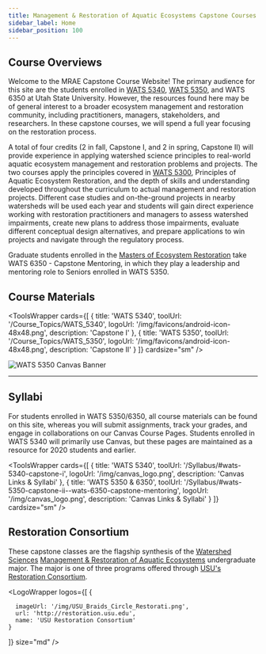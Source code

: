 ```yaml
---
title: Management & Restoration of Aquatic Ecosystems Capstone Courses
sidebar_label: Home
sidebar_position: 100
---
```


## Course Overviews

Welcome to the MRAE Capstone Course Website! The primary audience for this site are the students enrolled in [WATS 5340](http://catalog.usu.edu/preview_course_nopop.php?catoid=12&coid=137186), [WATS 5350](http://catalog.usu.edu/preview_course_nopop.php?catoid=12&coid=137187), and WATS 6350 at Utah State University. However, the resources found here may be of general interest to a broader ecosystem management and restoration community, including practitioners, managers, stakeholders, and researchers. In these capstone courses, we will spend a full year focusing on the restoration process.

A total of four credits (2 in fall, Capstone I, and 2 in spring, Capstone II) will provide experience in applying watershed science principles to real-world aquatic ecosystem management and restoration problems and projects. The two courses apply the principles covered in [WATS 5300](http://catalog.usu.edu/preview_course_nopop.php?catoid=12&coid=128841), Principles of Aquatic Ecosystem Restoration, and the depth of skills and understanding developed throughout the curriculum to actual management and restoration projects. Different case studies and on-the-ground projects in nearby watersheds will be used each year and students will gain direct experience working with restoration practitioners and managers to assess watershed impairments, create new plans to address those impairments, evaluate different conceptual design alternatives, and prepare applications to win projects and navigate through the regulatory process.

Graduate students enrolled in the [Masters of Ecosystem Restoration](https://www.usu.edu/restoration/programs/ecological-restoration-degree) take WATS 6350 - Capstone Mentoring, in which they play a leadership and mentoring role to Seniors enrolled in WATS 5350.

## Course Materials

<ToolsWrapper
  cards={[
	{
	  title: 'WATS 5340',
	  toolUrl: '/Course_Topics/WATS_5340',
	  logoUrl: '/img/favicons/android-icon-48x48.png',
	  description: 'Capstone I'
	},
	{
	  title: 'WATS 5350',
	  toolUrl: '/Course_Topics/WATS_5350',
	  logoUrl: '/img/favicons/android-icon-48x48.png',
	  description: 'Capstone II'
	}
  ]}
  cardsize="sm"
/>

![WATS 5350 Canvas Banner](/img/WATS-5350_Canvas_Banner.png)

------

## Syllabi

For students enrolled in WATS 5350/6350, all course materials can be found on this site, whereas you will submit assignments, track your grades, and engage in collaborations on our Canvas Course Pages. Students enrolled in WATS 5340 will primarily use Canvas, but these pages are maintained as a resource for 2020 students and earlier.

<ToolsWrapper
  cards={[
	{
	  title: 'WATS 5340',
	  toolUrl: '/Syllabus/#wats-5340-capstone-i',
	  logoUrl: '/img/canvas_logo.png',
	  description: 'Canvas Links & Syllabi'
	},
	{
	  title: 'WATS 5350 & 6350',
	  toolUrl: '/Syllabus/#wats-5350-capstone-ii--wats-6350-capstone-mentoring',
	  logoUrl: '/img/canvas_logo.png',
	  description: 'Canvas Links & Syllabi'
	}
  ]}
  cardsize="sm"
/>

## Restoration Consortium

These capstone classes are the flagship synthesis of the [Watershed Sciences](https://qcnr.usu.edu/wats/index) [Management & Restoration of Aquatic Ecosystems](https://qcnr.usu.edu/undergraduates/prospective/degrees/aquatic_ecosystems) undergraduate major. The major is one of three programs offered through [USU's Restoration Consortium](http://restoration.usu.edu).


<LogoWrapper
  logos={[
	{
    
	  imageUrl: '/img/USU_Braids_Circle_Restorati.png',
	  url: 'http://restoration.usu.edu',
	  name: 'USU Restoration Consortium'
	}
  ]}
  size="md"
/>
